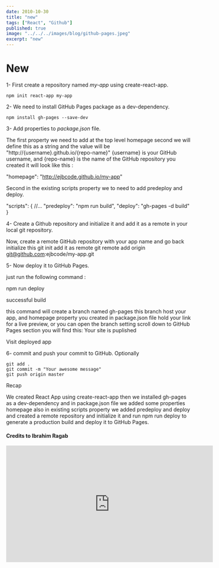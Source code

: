 ```yaml
---
date: 2010-10-30
title: "new"
tags: ["React", "Github"]
published: true
image: "../../../images/blog/github-pages.jpeg"
excerpt: "new"
---
```


# New

1- First create a repository named _my-app_ using create-react-app.

```
npm init react-app my-app
```

2- We need to install GitHub Pages package as a dev-dependency.

```
npm install gh-pages --save-dev
```

3- Add properties to _package.json_ file.

The first property we need to add at the top level homepage second we will define this as a string and the value will be "http://{username}.github.io/{repo-name}" {username} is your GitHub username, and {repo-name} is the name of the GitHub repository you created it will look like this :

"homepage": "http://ejbcode.github.io/my-app"

Second in the existing scripts property we to need to add predeploy and deploy.

"scripts": {
//...
"predeploy": "npm run build",
"deploy": "gh-pages -d build"
}

4- Create a Github repository and initialize it and add it as a remote in your local git repository.

Now, create a remote GitHub repository with your app name and go back initialize this
git init
add it as remote
git remote add origin git@github.com:ejbcode/my-app.git

5- Now deploy it to GitHub Pages.

just run the following command :

npm run deploy

successful build

this command will create a branch named gh-pages this branch host your app, and homepage property you created in package.json file hold your link for a live preview, or you can open the branch setting scroll down to GitHub Pages section you will find this:
Your site is puplished

Visit deployed app

6- commit and push your commit to GitHub. Optionally

```
git add .
git commit -m "Your awesome message"
git push origin master
```

Recap

We created React App using create-react-app
then we installed gh-pages as a dev-dependency
and in package.json file we added some properties homepage also in existing scripts property we added predeploy and deploy
and created a remote repository and initialize it
and run npm run deploy to generate a production build and deploy it to GitHub Pages.

#### Credits to Ibrahim Ragab

<div class="center">
  <iframe
    width="560"
    height="315"
    src="https://www.youtube.com/embed/BZidYA3dgXA"
    frameborder="0"
    allow="accelerometer; autoplay; clipboard-write; encrypted-media; gyroscope; picture-in-picture"
    allowfullscreen
  ></iframe>
</div>
